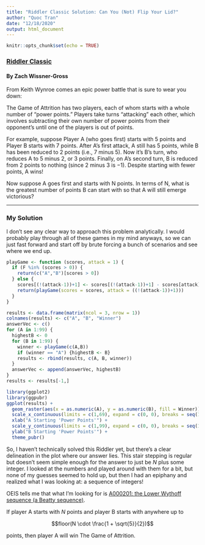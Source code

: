 ```yaml
---
title: "Riddler Classic Solution: Can You (Not) Flip Your Lid?"
author: "Quoc Tran"
date: "12/18/2020"
output: html_document
---
```


```r
knitr::opts_chunk$set(echo = TRUE)
```

### [Riddler Classic](https://fivethirtyeight.com/features/can-you-not-flip-your-lid/)

#### By Zach Wissner-Gross

From Keith Wynroe comes an epic power battle that is sure to wear you down:

The Game of Attrition has two players, each of whom starts with a whole number of “power points.” Players take turns “attacking” each other, which involves subtracting their own number of power points from their opponent’s until one of the players is out of points.

For example, suppose Player A (who goes first) starts with 5 points and Player B starts with 7 points. After A’s first attack, A still has 5 points, while B has been reduced to 2 points (i.e., 7 minus 5). Now it’s B’s turn, who reduces A to 5 minus 2, or 3 points. Finally, on A’s second turn, B is reduced from 2 points to nothing (since 2 minus 3 is −1). Despite starting with fewer points, A wins!

Now suppose A goes first and starts with N points. In terms of N, what is the greatest number of points B can start with so that A will still emerge victorious?

***

### My Solution

I don't see any clear way to approach this problem analytically. I would probably play through all of these games in my mind anyways, so we can just fast forward and start off by brute forcing a bunch of scenarios and see where we end up.

```r
playGame <- function (scores, attack = 1) {
  if (F %in% (scores > 0)) {
    return(c("A","B")[scores > 0])
  } else {
    scores[(!(attack-1))+1] <- scores[(!(attack-1))+1] - scores[attack]
    return(playGame(scores = scores, attack = ((!(attack-1))+1)))
  }
}
```

```r
results <- data.frame(matrix(ncol = 3, nrow = 1))
colnames(results) <- c("A", "B", "Winner")
answerVec <- c()
for (A in 1:99) {
  highestB <- 0
  for (B in 1:99) {
    winner <- playGame(c(A,B))
    if (winner == "A") {highestB <- B}
    results <- rbind(results, c(A, B, winner))
  }
  answerVec <- append(answerVec, highestB)
}
results <- results[-1,]
```

```r
library(ggplot2)
library(ggpubr)
ggplot(results) +
  geom_raster(aes(x = as.numeric(A), y = as.numeric(B), fill = Winner)) +
  scale_x_continuous(limits = c(1,69), expand = c(0, 0), breaks = seq(10,100,10)) +
  xlab("A Starting 'Power Points'") +
  scale_y_continuous(limits = c(1,99), expand = c(0, 0), breaks = seq(10,100,10)) +
  ylab("B Starting 'Power Points'") +
  theme_pubr()
```

So, I haven't technically solved this Riddler yet, but there's a clear delineation in the plot where our answer lies. This stair stepping is regular but doesn't seem simple enough for the answer to just be $N$ plus some integer. I looked at the numbers and played around with them for a bit, but none of my guesses seemed to hold up, but then I had an epiphany and realized what I was looking at: a sequence of integers!

OEIS tells me that what I'm looking for is [A000201: the Lower Wythoff sequence (a Beatty sequence)](https://oeis.org/A000201). 

If player A starts with $N$ points and player B starts with anywhere up to

$$floor(N \cdot \frac{1 + \sqrt{5}}{2})$$

points, then player A will win The Game of Attrition.